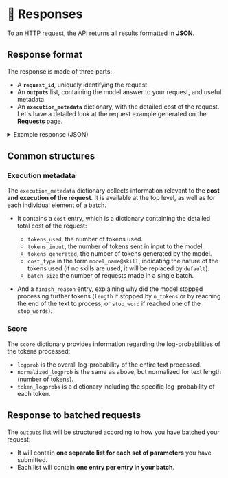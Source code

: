 ---
---

# 💬 Responses

To an HTTP request, the API returns all results formatted in **JSON**.

## Response format

The response is made of three parts:

-   A **`request_id`**, uniquely identifying the request.
-   An **`outputs`** list, containing the model answer to your request, and useful metadata.
-   An **`execution_metadata`** dictionary, with the detailed cost of the request.
    Let's have a detailed look at the request example generated on the **[Requests](/api/specifications/requests)** page.

<details>
<summary>Example response (JSON)</summary>

```json
{
    "request_id": "734e8d5a-a186-4d14-b2e4-be26f7fee6dc",
    "outputs": [
        [
            {
                "input_text": "Il était une fois",
                "completions": [
                    {
                        "output_text": ", un pays où il faisait toujours beau.\nLes gens y vivaient heureux et en sécurité. Ils avaient de l'argent",
                        "score": {
                            "logprob": -42.8507080078125,
                            "normalized_logprob": -1.7140283203125,
                            "token_logprobs": null
                        },
                        "execution_metadata": {
                            "cost": {
                                "tokens_used": 29,
                                "tokens_input": 4,
                                "tokens_generated": 25,
                                "cost_type": "lyra-fr@default",
                                "batch_size": 1
                            },
                            "finish_reason": "length"
                        }
                    }
                ]
            }
        ]
    ],
    "costs": {
        "lyra-fr@default": {
            "total_tokens_used": 29,
            "total_tokens_input": 4,
            "total_tokens_generated": 25,
            "batch_size": 1
        }
    }
}
```

</details>

## Common structures

### Execution metadata

The `execution_metadata` dictionary collects information relevant to the **cost and execution of the request**. It is
available at the top level, as well as for each individual element of a batch.

-   It contains a `cost` entry, which is a dictionary containing the detailed total cost of the request:

    -   `tokens_used`, the number of tokens used.
    -   `tokens_input`, the number of tokens sent in input to the model.
    -   `tokens_generated`, the number of tokens generated by the model.
    -   `cost_type` in the form `model_name@skill`, indicating the nature of the tokens used (if no skills are used, it will be replaced by `default`).
    -   `batch_size` the number of requests made in a single batch.

-   And a `finish_reason` entry, explaining why did the model stopped processing further tokens (`length` if stopped by `n_tokens` or by reaching the end of the text to process, or `stop_word` if reached one of the `stop_words`).

### Score

The `score` dictionary provides information regarding the log-probabilities of the tokens processed:

-   `logprob` is the overall log-probability of the entire text processed.
-   `normalized_logprob` is the same as above, but normalized for text length (number of tokens).
-   `token_logprobs` is a dictionary including the specific log-probability of each token.

## Response to batched requests

The `outputs` list will be structured according to how you have batched your request:

-   It will contain **one separate list for each set of parameters** you have submitted.
-   Each list will contain **one entry per entry in your batch**.
